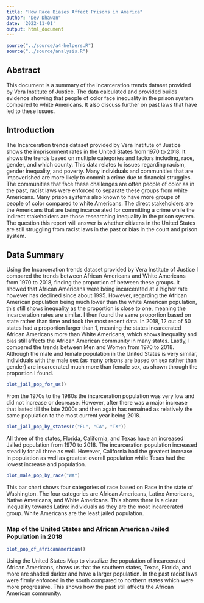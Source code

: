 ```yaml
---
title: "How Race Biases Affect Prisons in America"
author: "Dev Dhawan"
date: '2022-11-01'
output: html_document
---
```


```r
source("../source/a4-helpers.R")
source("../source/analysis.R")
```

## Abstract 
This document is a summary of the incarceration trends dataset provided by Vera Institute of Justice. The data calculated and provided builds evidence showing that people of color face inequality in the prison system compared to white Americans. It also discuss further on past laws that have led to these issues.

## Introduction 
The Incarceration trends dataset provided by Vera Institute of Justice shows the imprisonment rates in the United States from 1970 to 2018. It shows the trends based on multiple categories and factors including, race, gender, and which county. This data relates to issues regarding racism, gender inequality, and poverty. Many individuals and communities that are impoverished are more likely to commit a crime due to financial struggles. The communities that face these challenges are often people of color as in the past, racist laws were enforced to separate these groups from white Americans. Many prison systems also known to have more groups of people of color compared to white Americans. The direct stakeholders are the Americans that are being incarcerated for committing a crime while the indirect stakeholders are those researching inequality in the prison system. The question this report will answer is whether citizens in the United States are still struggling from racist laws in the past or bias in the court and prison system.

## Data Summary 
Using the Incarceration trends dataset provided by Vera Institute of Justice I compared the trends between African Americans and White Americans from 1970 to 2018, finding the proportion of between these groups. It showed that African Americans were being incarcerated at a higher rate however has declined since about 1995. However, regarding the African American population being much lower than the white American population, this still shows inequality as the proportion is close to one, meaning the incarceration rates are similar. 
I then found the same proportion based on state rather than time and took the most recent data. In 2018, 12 out of 50 states had a proportion larger than 1, meaning the states incarcerated African Americans more than White Americans, which shows inequality and bias still affects the African American community in many states.
Lastly, I compared the trends between Men and Women from 1970 to 2018. Although the male and female population in the United States is very similar, individuals with the male sex (as many prisons are based on sex rather than gender) are incarcerated much more than female sex, as shown through the proportion I found.


```r
plot_jail_pop_for_us()
```

From the 1970s to the 1980s the incarceration population was very low and did not increase or decrease. However, after there was a major increase that lasted till the late 2000s and then again has remained as relatively the same population to the most current year being 2018.

```r
plot_jail_pop_by_states(c("FL", "CA", "TX"))
```

All three of the states, Florida, California, and Texas have an increased Jailed population from 1970 to 2018. The incarceration population increased steadily for all three as well. However, California had the greatest increase in population as well as greatest overall population while Texas had the lowest increase and population.

```r
plot_male_pop_by_race("WA")
```

This bar chart shows four categories of race based on Race in the state of Washington. The four categories are African Americans, Latinx Americans, Native Americans, and White Americans. This shows there is a clear inequality towards Latinx individuals as they are the most incarcerated group. White Americans are the least jailed population.

### Map of the United States and African American Jailed Population in 2018
```r
plot_pop_of_africanamerican()
```

Using the United States Map to visualize the population of incarcerated African Americans, shows us that the southern states, Texas, Florida, and more are shaded darker and have a larger population. In the past racist laws were firmly enforced in the south compared to northern states which were more progressive. This shows how the past still affects the African American community.

